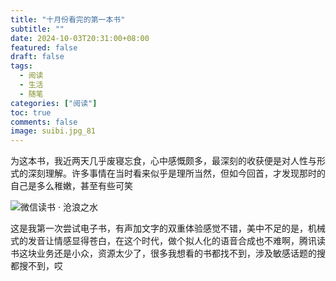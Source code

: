 ```yaml
---
title: "十月份看完的第一本书"
subtitle: ""
date: 2024-10-03T20:31:00+08:00
featured: false
draft: false
tags:
  - 阅读
  - 生活
  - 随笔
categories: ["阅读"]
toc: true
comments: false
image: suibi.jpg_81
---
```


为这本书，我近两天几乎废寝忘食，心中感慨颇多，最深刻的收获便是对人性与形式的深刻理解。许多事情在当时看来似乎是理所当然，但如今回首，才发现那时的自己是多么稚嫩，甚至有些可笑

<Img src="663e799114e3e4e30ff447394fbc284.jpg" alt="微信读书 · 沧浪之水" exif="false" />

这是我第一次尝试电子书，有声加文字的双重体验感觉不错，美中不足的是，机械式的发音让情感显得苍白，在这个时代，做个拟人化的语音合成也不难啊，腾讯读书这块业务还是小众，资源太少了，很多我想看的书都找不到，涉及敏感话题的搜都搜不到，哎